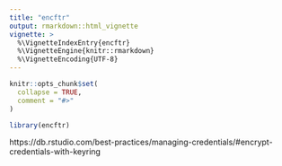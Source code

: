 ```yaml
---
title: "encftr"
output: rmarkdown::html_vignette
vignette: >
  %\VignetteIndexEntry{encftr}
  %\VignetteEngine{knitr::rmarkdown}
  %\VignetteEncoding{UTF-8}
---
```


```r
knitr::opts_chunk$set(
  collapse = TRUE,
  comment = "#>"
)
```

```r
library(encftr)
```


https://db.rstudio.com/best-practices/managing-credentials/#encrypt-credentials-with-keyring
